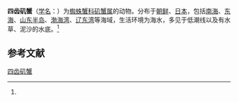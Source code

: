 {{Speciesbox
| name = 四齿矶蟹
| status = 
| status_system = 
| image = Pugettia quadridens.jpg
| genus = Pugettia
| species = quadridens
| authority = (de Haan, 1839)<ref name='id11550'>{{cite web| url =http://www.bioinfo.cn/db05/BjdwSpecies.php?action=view&id=11550| title =四齿矶蟹| work =《中国动物物种编目数据库》| publisher =中国科学院微生物研究所| author =中国科学院动物研究所| accessdate =2009-04-28| deadurl =yes| archiveurl =https://web.archive.org/web/20160305035617/http://www.bioinfo.cn/db05/BjdwSpecies.php?action=view&id=11550| archivedate =2016-03-05}}</ref>
}}

'''四齿矶蟹'''（[[学名|学名]]：{{lang|la|''Pugettia quadridens''}}）为[[蜘蛛蟹科|蜘蛛蟹科]][[矶蟹属|矶蟹属]]的动物。分布于[[朝鲜|朝鲜]]、[[日本|日本]]，包括[[南海|南海]]、[[东海|东海]]、[[山东半岛|山东半岛]]、[[渤海湾|渤海湾]]、[[辽东湾|辽东湾]]等海域，生活环境为海水，多见于低潮线以及有水草、泥沙的水底。<ref name='id11550'/>

== 参考文献 ==
{{reflist}}

{{Wikispecies|Pugettia quadridens}}
{{Taxonbar|from=Q10925440}}

[[Category:矶蟹属|四齿矶蟹]]


{{螃蟹小作品}}